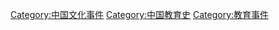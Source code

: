 [[Category:中国文化事件|Category:中国文化事件]]
[[Category:中国教育史|Category:中国教育史]]
[[Category:教育事件|Category:教育事件]]
